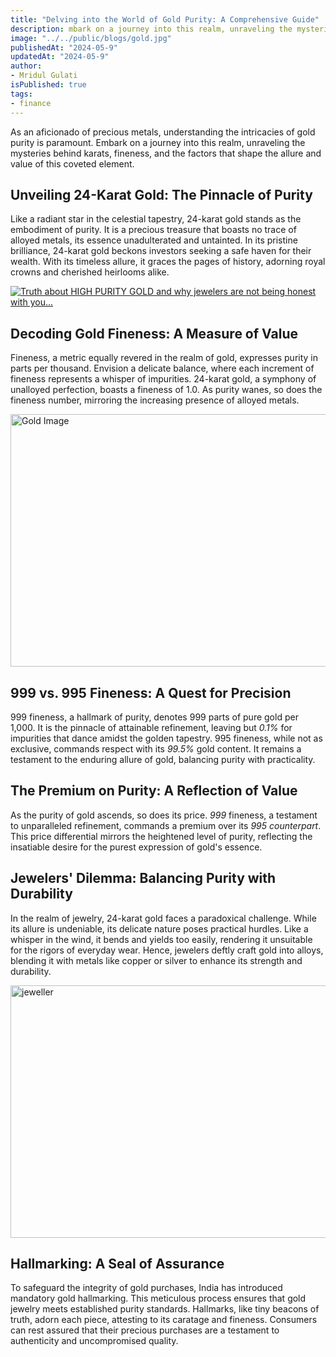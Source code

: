 ```yaml
---
title: "Delving into the World of Gold Purity: A Comprehensive Guide"
description: mbark on a journey into this realm, unraveling the mysteries behind karats, fineness, and the factors that shape the allure and value of this coveted element.
image: "../../public/blogs/gold.jpg"
publishedAt: "2024-05-9"
updatedAt: "2024-05-9"
author: 
- Mridul Gulati
isPublished: true
tags: 
- finance
---
```


As an aficionado of precious metals, understanding the intricacies of gold purity is paramount. Embark on a journey into this realm, unraveling the mysteries behind karats, fineness, and the factors that shape the allure and value of this coveted element.

## Unveiling 24-Karat Gold: The Pinnacle of Purity

Like a radiant star in the celestial tapestry, 24-karat gold stands as the embodiment of purity. It is a precious treasure that boasts no trace of alloyed metals, its essence unadulterated and untainted. In its pristine brilliance, 24-karat gold beckons investors seeking a safe haven for their wealth. With its timeless allure, it graces the pages of history, adorning royal crowns and cherished heirlooms alike.

[![Truth about HIGH PURITY GOLD and why jewelers are not being honest with you...](https://img.youtube.com/vi/iRyCrb69Blc/0.jpg)](https://www.youtube.com/watch?v=iRyCrb69Blc)

## Decoding Gold Fineness: A Measure of Value

Fineness, a metric equally revered in the realm of gold, expresses purity in parts per thousand. Envision a delicate balance, where each increment of fineness represents a whisper of impurities. 24-karat gold, a symphony of unalloyed perfection, boasts a fineness of 1.0. As purity wanes, so does the fineness number, mirroring the increasing presence of alloyed metals.


<Image
  src="/blogs/gold2.jpg"
  width="718"
  height="404"
  alt="Gold Image"
  sizes="100vw"
/>

## 999 vs. 995 Fineness: A Quest for Precision

999 fineness, a hallmark of purity, denotes 999 parts of pure gold per 1,000. It is the pinnacle of attainable refinement, leaving but *0.1%* for impurities that dance amidst the golden tapestry. 995 fineness, while not as exclusive, commands respect with its *99.5%* gold content. It remains a testament to the enduring allure of gold, balancing purity with practicality.

## The Premium on Purity: A Reflection of Value
As the purity of gold ascends, so does its price. *999* fineness, a testament to unparalleled refinement, commands a premium over its *995 counterpart*. This price differential mirrors the heightened level of purity, reflecting the insatiable desire for the purest expression of gold's essence.

## Jewelers' Dilemma: Balancing Purity with Durability
In the realm of jewelry, 24-karat gold faces a paradoxical challenge. While its allure is undeniable, its delicate nature poses practical hurdles. Like a whisper in the wind, it bends and yields too easily, rendering it unsuitable for the rigors of everyday wear. Hence, jewelers deftly craft gold into alloys, blending it with metals like copper or silver to enhance its strength and durability.

<Image
  src="/blogs/jeweller.png"
  width="718"
  height="404"
  alt="jeweller"
  sizes="100vw"
/>

## Hallmarking: A Seal of Assurance

To safeguard the integrity of gold purchases, India has introduced mandatory gold hallmarking. This meticulous process ensures that gold jewelry meets established purity standards. Hallmarks, like tiny beacons of truth, adorn each piece, attesting to its caratage and fineness. Consumers can rest assured that their precious purchases are a testament to authenticity and uncompromised quality.
